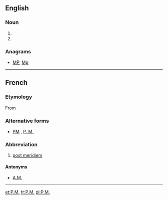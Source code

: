 ==English==

===Noun===
{{en-noun|?}}

# {{alternative spelling of|p.m.|lang=en}}
# {{alternative spelling of|PM|lang=en}}

===Anagrams===
* [[MP#English|MP]], [[Mp#English|Mp]]

----
==French==
===Etymology===
From {{etyl|la|fr}} {{term|lang=la|post meridiem}}
===Alternative forms===
* [[PM]] , [[P. M.]]
===Abbreviation===
{{head|fr|abbreviation}}
# [[post meridiem]]
====Antonyms====
* {{sense|post meridiem}} [[A.M.]]
----
[[et:P.M.]]
[[fr:P.M.]]
[[pl:P.M.]]